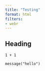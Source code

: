 ```yaml
---
title: "Testing"
format: html
filters:
- webr
---
```


## Heading

```webr
1 + 1 
```

```webr
message("hello")
```
